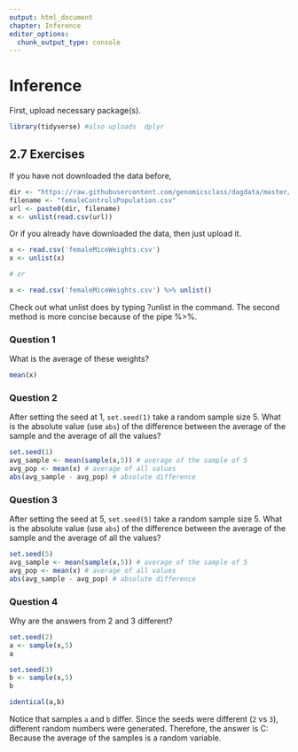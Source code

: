 ```yaml
---
output: html_document
chapter: Inference
editor_options:
  chunk_output_type: console
---
```

# Inference
First, upload necessary package(s).
```r
library(tidyverse) #also uploads  dplyr
```
## 2.7 Exercises 

If you have not downloaded the data before,
```r
dir <- "https://raw.githubusercontent.com/genomicsclass/dagdata/master/inst/extdata/"
filename <- "femaleControlsPopulation.csv"
url <- paste0(dir, filename)
x <- unlist(read.csv(url))
```

Or if you already have downloaded the data, then just upload it.

```r
x <- read.csv('femaleMiceWeights.csv')
x <- unlist(x)

# or 

x <- read.csv('femaleMiceWeights.csv') %>% unlist()

```

Check out what unlist does by typing ?unlist in the command. The second method is more concise because of the pipe %>%. 

### Question 1

<div class="question">
What is the average of these weights?
</div>

<div class="answer">

```r
mean(x)
```

### Question 2
<div class="question">
After setting the seed at 1, `set.seed(1)` take a random sample size 5. What is the absolute value (use `abs`) of the difference between the average of the sample and the average of all the values?
</div>

<div class="answer">

```r
set.seed(1)
avg_sample <- mean(sample(x,5)) # average of the sample of 5
avg_pop <- mean(x) # average of all values
abs(avg_sample - avg_pop) # absolute difference
```

### Question 3
<div class="question">
After setting the seed at 5, `set.seed(5)` take a random sample size 5. What is the absolute value (use `abs`) of the difference between the average of the sample and the average of all the values?
</div>

<div class="answer">

```r
set.seed(5)
avg_sample <- mean(sample(x,5)) # average of the sample of 5
avg_pop <- mean(x) # average of all values
abs(avg_sample - avg_pop) # absolute difference
```

### Question 4
<div class="question">
Why are the answers from 2 and 3 different?
</div>

<div class="answer">
```r
set.seed(2)
a <- sample(x,5)
a
```
```r
set.seed(3)
b <- sample(x,5)
b
```
```r
identical(a,b)
```
Notice that samples `a` and `b` differ. Since the seeds were different (`2` vs `3`), different random numbers were generated. Therefore, the answer is C: Because the average of the samples is a random variable.